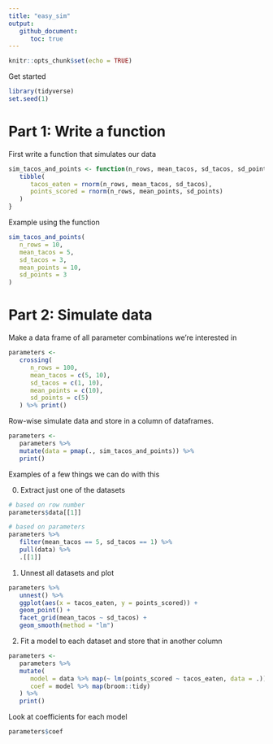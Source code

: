 ```yaml
---
title: "easy_sim"
output: 
   github_document:
      toc: true
---
```


```r
knitr::opts_chunk$set(echo = TRUE)
```

Get started

```r
library(tidyverse)
set.seed(1)
```

# Part 1: Write a function

First write a function that simulates our data

```r
sim_tacos_and_points <- function(n_rows, mean_tacos, sd_tacos, sd_points, mean_points, ...){
   tibble(
      tacos_eaten = rnorm(n_rows, mean_tacos, sd_tacos),
      points_scored = rnorm(n_rows, mean_points, sd_points)
   )
}
```

Example using the function

```r
sim_tacos_and_points(
   n_rows = 10,
   mean_tacos = 5,
   sd_tacos = 3,
   mean_points = 10,
   sd_points = 3
)
```

# Part 2: Simulate data

Make a data frame of all parameter combinations we're interested in

```r
parameters <- 
   crossing(
      n_rows = 100,
      mean_tacos = c(5, 10),
      sd_tacos = c(1, 10),
      mean_points = c(10),
      sd_points = c(5)
   ) %>% print()
```

Row-wise simulate data and store in a column of dataframes.

```r
parameters <- 
   parameters %>% 
   mutate(data = pmap(., sim_tacos_and_points)) %>% 
   print()
```

Examples of a few things we can do with this

0) Extract just one of the datasets

```r
# based on row number
parameters$data[[1]]

# based on parameters
parameters %>% 
   filter(mean_tacos == 5, sd_tacos == 1) %>% 
   pull(data) %>% 
   .[[1]]
```

1) Unnest all datasets and plot

```r
parameters %>% 
   unnest() %>% 
   ggplot(aes(x = tacos_eaten, y = points_scored)) +
   geom_point() +
   facet_grid(mean_tacos ~ sd_tacos) +
   geom_smooth(method = "lm")
```

2) Fit a model to each dataset and store that in another column

```r
parameters <- 
   parameters %>% 
   mutate(
      model = data %>% map(~ lm(points_scored ~ tacos_eaten, data = .)),
      coef = model %>% map(broom::tidy)
   ) %>% 
   print()
```

Look at coefficients for each model

```r
parameters$coef
```



